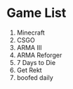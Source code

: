 # Game List

1. Minecraft
2. CSGO
3. ARMA III
4. ARMA Reforger
5. 7 Days to Die
6. Get Rekt
7. boofed daily